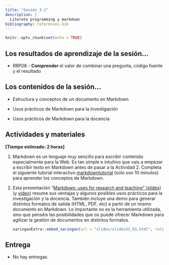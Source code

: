 ```yaml
---
title: "Sesión 3.1"
description: |
  Literate programming y markdown
bibliography: references.bib
---
```


```r
knitr::opts_chunk$set(echo = TRUE)
```

## Los resultados de aprendizaje de la sesión...

-   RRP08 - **Comprender** el valor de combinar una pregunta, código fuente y el resultado

## Los contenidos de la sesión...

-   Estructura y conceptos de un documento en Markdown

-   Usos prácticos de Markdown para la investigación

-   Usos prácticos de Markdown para la docencia

## Actividades y materiales

**[Tiempo estimado: 2 horas]**

1.  Markdown es un lenguaje muy sencillo para escribir contenido especialmente para la Web. Es tan simple e intuitivo que vais a empezar a escribir texto en Markdown antes de pasar a la Actividad 2. Completa el siguiente tutorial interactivo [markdowntutorial](https://www.markdowntutorial.com/) (solo son 10 minutos) para aprender los conceptos de Markdown.

2.  Esta presentación "[Markdown: uses for research and teaching" (slides)](slides/slides31_01.html) (y [video](https://drive.google.com/file/d/1xbR8LOi3-QLS3gRmYVB1GYxk1HxzF8fZ/view?usp=sharing)) resume sus ventajas y algunos posibles usos prácticos para la investigación y la docencia. También incluye una demo para generar distintos formatos de salida (HTML, PDF, etc) a partir de un mismo documento en Markdown. Lo importante no es la herramienta utilizada, sino que penséis las posibilidades que os puede ofrecer Markdown para agilizar la gestión de documentos en distintos formatos.

    ```r
    xaringanExtra::embed_xaringan(url = "slides/slides31_01.html", ratio = "16:9")
    ```

## **Entrega**

-   No hay entregas.

### 
